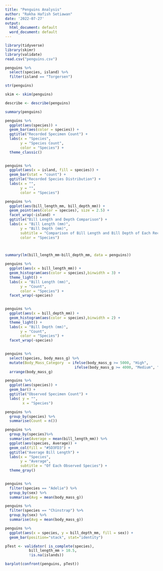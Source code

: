 ```yaml
---
title: "Penguins Analysis"
author: "Rakha Hafish Setiawan"
date: '2022-07-27'
output:
  html_document: default
  word_document: default
---
```


```r
library(tidyverse)
library(skimr)
library(validate)
read.csv("penguins.csv")
```

```r
penguins %>%
  select(species, island) %>%
  filter(island == "Torgersen")
```

```r
str(penguins)
```

```r
skim <- skim(penguins)

```

```r
describe <- describe(penguins)
```

```r
summary(penguins)
```

```r
penguins %>%
  ggplot(aes(species)) +
  geom_bar(aes(color = species)) +
  ggtitle("Recorded Specimen Count") +
  labs(x = "Species",
       y = "Species Count",
       color = "Species") +
  theme_classic()
  
```
```r
penguins %>%
  ggplot(aes(x = island, fill = species)) +
  geom_bar(stat = "count") +
  ggtitle("Recorded Species Distribution") +
  labs(x = "",
       y = "",
       color = "Species") 

```
```r
penguins %>%
  ggplot(aes(bill_length_mm, bill_depth_mm)) +
  geom_point(aes(color = species), size = 2.5) +
  facet_wrap(~island) +
  ggtitle("Bill Length and Depth Comparison") +
  labs(x = "Bill Length (mm)",
       y = "Bill Depth (mm)",
       subtitle = "Comparison of Bill Length and Bill Depth of Each Recorded Specimen",
       color = "Species") 

  
```
```r
summary(lm(bill_length_mm~bill_depth_mm, data = penguins))
```
```r
penguins %>%
  ggplot(aes(x = bill_length_mm)) +
  geom_histogram(aes(color = species),binwidth = 3) +
  theme_light() +
  labs(x = "Bill Length (mm)",
       y = "Count",
       color = "Species") +
  facet_wrap(~species)
  
```
```r
penguins %>%
  ggplot(aes(x = bill_depth_mm)) +
  geom_histogram(aes(color = species),binwidth = 2) +
  theme_light() +
  labs(x = "Bill Depth (mm)",
       y = "Count",
       color = "Species") +
  facet_wrap(~species)
  
```
```r
penguins %>%
  select(species, body_mass_g) %>%
  mutate(Body_Mass_Category  = ifelse(body_mass_g >= 5000, "High",
                                ifelse(body_mass_g >= 4000, "Medium", "Low"))) %>%
  arrange(body_mass_g) 
```
```r
penguins %>%
  ggplot(aes(species)) +
  geom_bar() +
  ggtitle("Observed Specimen Count") +
  labs( y = "",
        x = "Species")
```
```r
penguins %>%
  group_by(species) %>%
  summarise(Count = n())
```
```r
penguins %>%
  group_by(species)%>%
  summarise(Average = mean(bill_length_mm)) %>%
  ggplot(aes(species, Average)) +
  geom_col(fill = "#5D3FD3") +
  ggtitle("Average Bill Length") +
  labs(x = "Species", 
       y = "Average",
       subtitle = "Of Each Observed Species") +
  theme_gray()
 
```
```r
penguins %>%
  filter(species == "Adelie") %>%
  group_by(sex) %>%
  summarise(Avg = mean(body_mass_g))

```

```r
penguins %>%
  filter(species == "Chinstrap") %>%
  group_by(sex) %>%
  summarise(Avg = mean(body_mass_g))
```
```r
penguins %>%
  ggplot(aes(x = species, y = bill_depth_mm, fill = sex)) +
  geom_bar(position="stack", stat="identity")
```
```r
pTest <- validator( is_complete(species),
           bill_length_mm > 10.5,
           !is.na(islands))

```

```r
barplot(confront(penguins, pTest))
```




